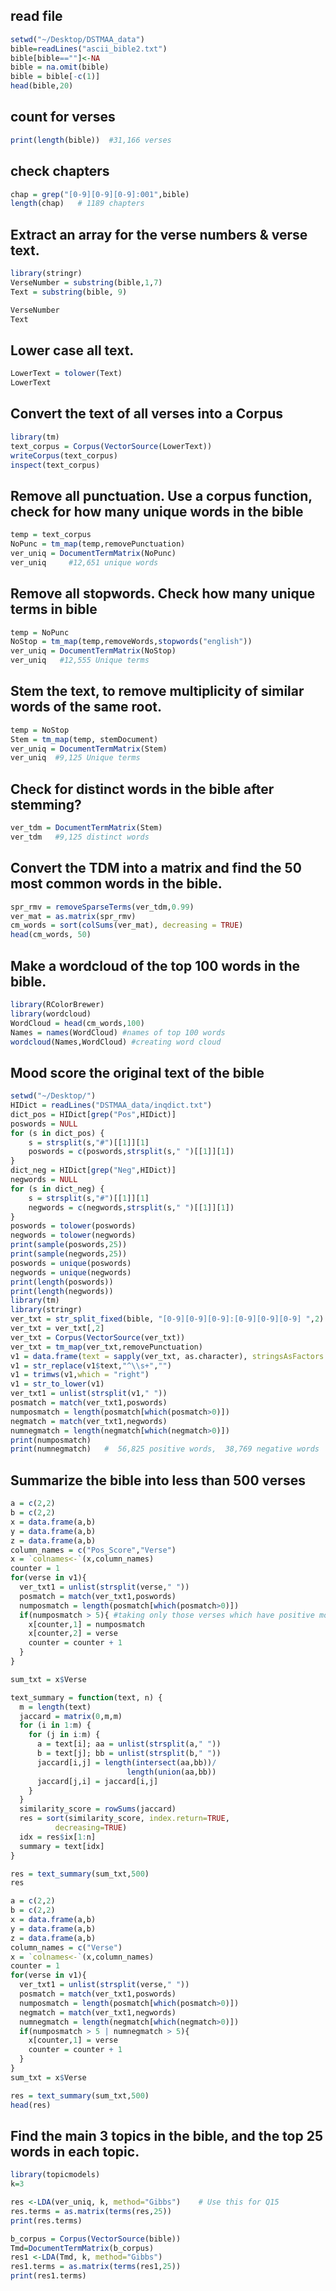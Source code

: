 
## read file
```r
setwd("~/Desktop/DSTMAA_data")
bible=readLines("ascii_bible2.txt")
bible[bible==""]<-NA
bible = na.omit(bible)
bible = bible[-c(1)]
head(bible,20)
```
## count for verses 

```r
print(length(bible))  #31,166 verses
```

## check chapters
```r
chap = grep("[0-9][0-9][0-9]:001",bible)
length(chap)   # 1189 chapters
```

## Extract an array for the verse numbers & verse text.

```r
library(stringr)
VerseNumber = substring(bible,1,7)
Text = substring(bible, 9)

VerseNumber
Text
```


## Lower case all text.

```r
LowerText = tolower(Text)
LowerText
```

## Convert the text of all verses into a Corpus
```r
library(tm)
text_corpus = Corpus(VectorSource(LowerText))
writeCorpus(text_corpus)
inspect(text_corpus)
```
## Remove all punctuation. Use a corpus function, check for how many unique words in the bible

```r
temp = text_corpus
NoPunc = tm_map(temp,removePunctuation)
ver_uniq = DocumentTermMatrix(NoPunc)
ver_uniq     #12,651 unique words
```

## Remove all stopwords. Check how many unique terms in bible 

```r
temp = NoPunc
NoStop = tm_map(temp,removeWords,stopwords("english"))
ver_uniq = DocumentTermMatrix(NoStop)
ver_uniq   #12,555 Unique terms
```

## Stem the text, to remove multiplicity of similar words of the same root. 
```r
temp = NoStop
Stem = tm_map(temp, stemDocument)
ver_uniq = DocumentTermMatrix(Stem)
ver_uniq  #9,125 Unique terms
```
## Check for distinct words in the bible after stemming?
```r
ver_tdm = DocumentTermMatrix(Stem)
ver_tdm   #9,125 distinct words
```
## Convert the TDM into a matrix and find the 50 most common words in the bible. 
```r
spr_rmv = removeSparseTerms(ver_tdm,0.99) 
ver_mat = as.matrix(spr_rmv)
cm_words = sort(colSums(ver_mat), decreasing = TRUE)
head(cm_words, 50)
```
## Make a wordcloud of the top 100 words in the bible. 

```r
library(RColorBrewer)
library(wordcloud)
WordCloud = head(cm_words,100) 
Names = names(WordCloud) #names of top 100 words
wordcloud(Names,WordCloud) #creating word cloud
```

## Mood score the original text of the bible

```r
setwd("~/Desktop/")
HIDict = readLines("DSTMAA_data/inqdict.txt")
dict_pos = HIDict[grep("Pos",HIDict)]
poswords = NULL
for (s in dict_pos) {
	s = strsplit(s,"#")[[1]][1]
	poswords = c(poswords,strsplit(s," ")[[1]][1])
}
dict_neg = HIDict[grep("Neg",HIDict)]
negwords = NULL
for (s in dict_neg) {
	s = strsplit(s,"#")[[1]][1]
	negwords = c(negwords,strsplit(s," ")[[1]][1])
}
poswords = tolower(poswords)
negwords = tolower(negwords)
print(sample(poswords,25))
print(sample(negwords,25))
poswords = unique(poswords)
negwords = unique(negwords)
print(length(poswords))
print(length(negwords))
library(tm)
library(stringr)
ver_txt = str_split_fixed(bible, "[0-9][0-9][0-9]:[0-9][0-9][0-9] ",2)
ver_txt = ver_txt[,2] 
ver_txt = Corpus(VectorSource(ver_txt))
ver_txt = tm_map(ver_txt,removePunctuation)
v1 = data.frame(text = sapply(ver_txt, as.character), stringsAsFactors = FALSE)
v1 = str_replace(v1$text,"^\\s+","") 
v1 = trimws(v1,which = "right") 
v1 = str_to_lower(v1) 
ver_txt1 = unlist(strsplit(v1," ")) 
posmatch = match(ver_txt1,poswords)
numposmatch = length(posmatch[which(posmatch>0)])
negmatch = match(ver_txt1,negwords)
numnegmatch = length(negmatch[which(negmatch>0)])
print(numposmatch)
print(numnegmatch)   #  56,825 positive words,  38,769 negative words
```

## Summarize the bible into less than 500 verses
```r
a = c(2,2)
b = c(2,2)
x = data.frame(a,b)
y = data.frame(a,b)
z = data.frame(a,b)
column_names = c("Pos_Score","Verse")
x = `colnames<-`(x,column_names)
counter = 1
for(verse in v1){
  ver_txt1 = unlist(strsplit(verse," "))
  posmatch = match(ver_txt1,poswords)
  numposmatch = length(posmatch[which(posmatch>0)])
  if(numposmatch > 5){ #taking only those verses which have positive mood score > 5
    x[counter,1] = numposmatch
    x[counter,2] = verse
    counter = counter + 1
  }
}

sum_txt = x$Verse

text_summary = function(text, n) {
  m = length(text)  
  jaccard = matrix(0,m,m)
  for (i in 1:m) {
    for (j in i:m) {
      a = text[i]; aa = unlist(strsplit(a," "))
      b = text[j]; bb = unlist(strsplit(b," "))
      jaccard[i,j] = length(intersect(aa,bb))/
                          length(union(aa,bb))
      jaccard[j,i] = jaccard[i,j]
    }
  }
  similarity_score = rowSums(jaccard)
  res = sort(similarity_score, index.return=TRUE,
          decreasing=TRUE)
  idx = res$ix[1:n]
  summary = text[idx]
}

res = text_summary(sum_txt,500)
res
```
```r
a = c(2,2)
b = c(2,2)
x = data.frame(a,b)
y = data.frame(a,b)
z = data.frame(a,b)
column_names = c("Verse")
x = `colnames<-`(x,column_names)
counter = 1
for(verse in v1){
  ver_txt1 = unlist(strsplit(verse," "))
  posmatch = match(ver_txt1,poswords)
  numposmatch = length(posmatch[which(posmatch>0)])
  negmatch = match(ver_txt1,negwords)
  numnegmatch = length(negmatch[which(negmatch>0)])
  if(numposmatch > 5 | numnegmatch > 5){ 
    x[counter,1] = verse
    counter = counter + 1
  }
}
sum_txt = x$Verse

res = text_summary(sum_txt,500)
head(res)

```


## Find the main 3 topics in the bible, and the top 25 words in each topic.
```r
library(topicmodels)
k=3
```

```r
res <-LDA(ver_uniq, k, method="Gibbs")    # Use this for Q15
res.terms = as.matrix(terms(res,25))
print(res.terms)
```

```r
b_corpus = Corpus(VectorSource(bible))
Tmd=DocumentTermMatrix(b_corpus)
res1 <-LDA(Tmd, k, method="Gibbs")
res1.terms = as.matrix(terms(res1,25))
print(res1.terms)
```